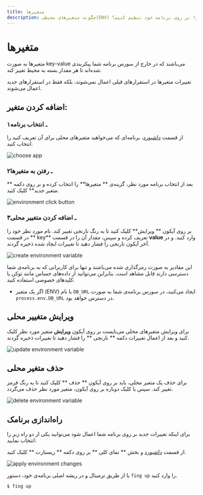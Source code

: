 ```yaml
---
title: متغیرها
description: چگونه متغیرهای محیطی(ENV) را بر روی برنامه خود تنظیم کنیم؟
---
```



# متغیرها

متغیرها به صورت key-value می‌باشند که در خارج از سورس برنامه شما پیکربندی شده‌اند تا هر مقدار بسته به محیط تغییر کند.

تغییرات متغیرها در استقرارهای قبلی اعمال نمی‌شوند، بلکه فقط در استقرارهای جدید اعمال می‌شوند.

## اضافه کردن متغیر:

### ۱ـ انتخاب برنامه

از قسمت [داشبورد](https://dashboard.fing.ir)، برنامه‌ای که می‌خواهید متغیر‌های محلی برای آن تعریف کنید را انتخاب کنید.

![choose app](/images/apps-choose.jpg)

### ۲ـ رفتن به متغیرها

بعد از انتخاب برنامه مورد نظر، گزینه‌ی ** متغیرها** را انتخاب کرده و بر روی دکمه ** متغیر جدید** کلیک کنید.

![environment click button](/images/apps-e‌nvironments-click-button.jpg)

### ۳ـ اضافه کردن متغییر محلی

بر روی آیکون ** ویرایش‌** کلیک کنید تا به رنگ نارنجی تغییر کند.
نام مورد نظر خود را در قسمت ** key** تعریف کرده و سپس، مقدار آن را در قسمت **value** وارد کنید. و در آخر آیکون نارنجی را فشار دهید تا تغییرات ایجاد شده ذخیره گردند.

![create environment variable](/images/apps-e‌nvironments-create-env.jpg)

<Notice variant="success">
  این مقادیر به صورت رمزگذاری شده می‌باشند و تنها برای کاربرانی که به برنامه‌ی
  شما دسترسی دارند قابل مشاهد است. بنابراین می‌توانید از داده‌های حساس مانند
  توکن یا کلیدهای خصوصی استفاده کنید.
</Notice>

- اگر یک متغیر (ENV) با نام `DB_URL` ایجاد می‌کنید، در سورس برنامه‌ی شما به صورت
  `process.env.DB_URL` در دسترس خواهد بود.

## ویرایش متغییر محلی

برای ویرایش متغیرهای محلی می‌بایست بر روی آیکون **ویرایش** متغیر مورد نظر کلیک کنید و بعد از اعمال تغییرات دکمه ** نارنجی ** را فشار دهید تا تغییرات ذخیره گردند.

![update environment variable](/images/apps-e‌nvironments-update-env.jpg)

## حذف متغیر محلی

برای حذف یک متغیر محلی، باید بر روی آیکون ** حذف ** کلیک کنید تا به رنگ قرمز تغییر کند. سپس با کلیک دوباره بر روی آیکون، متغیر مورد نظر حذف می‌گردد.

![delete environment variable](/images/apps-e‌nvironments-delete-env.jpg)

## راه‌اندازی برنامک

برای اینکه تغییرات جدید بر روی برنامه شما اعمال شود می‌توانید یکی از دو راه زیر را انتخاب نمایید:

از قسمت ‌‌[داشبورد](https://dashboard.fing.ir) و بخش ** نمای کلی ** بر روی دکمه ** ریستارت ** کلیک کنید.

![apply environment changes](/images/apps-e‌nvironments-start.jpg)

یا از طریق ترمینال و در ریشه اصلی برنامه‌ی خود‌، دستور `fing up` را وارد کنید.

```
$ fing up
```
